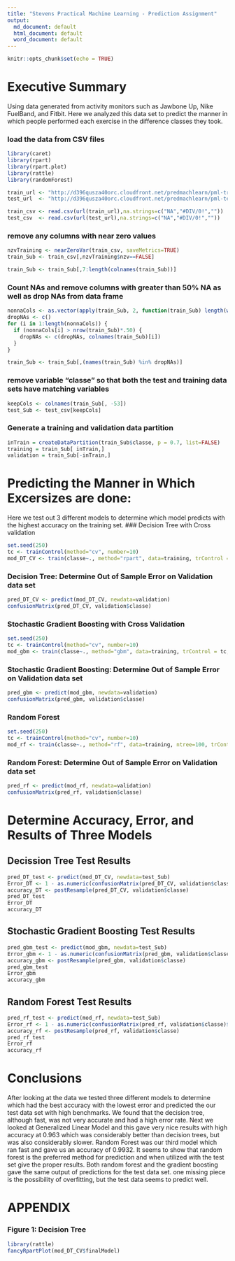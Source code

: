 ---
title: "Stevens Practical Machine Learning - Prediction Assignment"
output:
  md_document: default
  html_document: default
  word_document: default
---

```{r setup, include=FALSE}
knitr::opts_chunk$set(echo = TRUE)
```
# Executive Summary
Using data generated from activity monitors such as Jawbone Up, Nike FuelBand, and Fitbit.  Here we analyzed this data set to predict the manner in which people performed each exercise in the difference classes they took.

### load the data from CSV files
```{r}
library(caret)
library(rpart)
library(rpart.plot)
library(rattle)
library(randomForest)

train_url <- "http://d396qusza40orc.cloudfront.net/predmachlearn/pml-training.csv"
test_url  <- "http://d396qusza40orc.cloudfront.net/predmachlearn/pml-testing.csv"

train_csv <- read.csv(url(train_url),na.strings=c("NA","#DIV/0!",""))
test_csv  <- read.csv(url(test_url),na.strings=c("NA","#DIV/0!",""))

```


### remove any columns with near zero values
```{r}
nzvTraining <- nearZeroVar(train_csv, saveMetrics=TRUE)
train_Sub <- train_csv[,nzvTraining$nzv==FALSE]

train_Sub <- train_Sub[,7:length(colnames(train_Sub))]
```

### Count NAs and remove columns with greater than 50% NA as well as drop NAs from data frame
```{r}
nonnaCols <- as.vector(apply(train_Sub, 2, function(train_Sub) length(which(!is.na(train_Sub)))))
dropNAs <- c()
for (i in 1:length(nonnaCols)) {
  if (nonnaCols[i] > nrow(train_Sub)*.50) {
    dropNAs <- c(dropNAs, colnames(train_Sub)[i])
  }
}

train_Sub <- train_Sub[,(names(train_Sub) %in% dropNAs)]
```

### remove variable "classe" so that both the test and training data sets have matching variables
```{r}
keepCols <- colnames(train_Sub[, -53])
test_Sub <- test_csv[keepCols] 
```

### Generate a training and validation data partition
```{r}
inTrain = createDataPartition(train_Sub$classe, p = 0.7, list=FALSE)
training = train_Sub[ inTrain,]
validation = train_Sub[-inTrain,]
```

# Predicting the Manner in Which Excersizes are done:
Here we test out 3 different models to determine which model predicts with the highest accuracy on the training set.
### Decision Tree with Cross validation
```{r}
set.seed(250)
tc <- trainControl(method="cv", number=10)
mod_DT_CV <- train(classe~., method="rpart", data=training, trControl = tc)

```
### Decision Tree: Determine Out of Sample Error on Validation data set
```{r}
pred_DT_CV <- predict(mod_DT_CV, newdata=validation)
confusionMatrix(pred_DT_CV, validation$classe)

```

### Stochastic Gradient Boosting with Cross Validation
```{r}
set.seed(250)
tc <- trainControl(method="cv", number=10)
mod_gbm <- train(classe~., method="gbm", data=training, trControl = tc,verbose = FALSE)
```

### Stochastic Gradient Boosting: Determine Out of Sample Error on Validation data set
```{r}
pred_gbm <- predict(mod_gbm, newdata=validation)
confusionMatrix(pred_gbm, validation$classe)
```

### Random Forest
```{r}
set.seed(250)
tc <- trainControl(method="cv", number=10)
mod_rf <- train(classe~., method="rf", data=training, ntree=100, trControl = tc)
```

### Random Forest: Determine Out of Sample Error on Validation data set
```{r}
pred_rf <- predict(mod_rf, newdata=validation)
confusionMatrix(pred_rf, validation$classe)
```

# Determine Accuracy, Error, and Results of Three Models
## Decission Tree Test Results
```{r}
pred_DT_test <- predict(mod_DT_CV, newdata=test_Sub)
Error_DT <- 1 - as.numeric(confusionMatrix(pred_DT_CV, validation$classe)$overall[1])
accuracy_DT <- postResample(pred_DT_CV, validation$classe)
pred_DT_test
Error_DT
accuracy_DT
```

## Stochastic Gradient Boosting Test Results
```{r}
pred_gbm_test <- predict(mod_gbm, newdata=test_Sub)
Error_gbm <- 1 - as.numeric(confusionMatrix(pred_gbm, validation$classe)$overall[1])
accuracy_gbm <- postResample(pred_gbm, validation$classe)
pred_gbm_test
Error_gbm
accuracy_gbm
```

## Random Forest Test Results
```{r}
pred_rf_test <- predict(mod_rf, newdata=test_Sub)
Error_rf <- 1 - as.numeric(confusionMatrix(pred_rf, validation$classe)$overall[1])
accuracy_rf <- postResample(pred_rf, validation$classe)
pred_rf_test
Error_rf
accuracy_rf
```

# Conclusions
After looking at the data we tested three different models to determine which had the best accuracy with the lowest error and predicted the our test data set with high benchmarks.  We found that the decision tree, although fast, was not very accurate and had a high error rate.  Next we looked at Generalized Linear Model and this gave very nice results with high accuracy at 0.963 which was considerably better than decision trees, but was also considerably slower.  Random Forest was our third model which ran fast and gave us an accuracy of 0.9932.  It seems to show that random forest is the preferred method for prediction and when utilized with the test set give the proper results. Both random forest and the gradient boosting gave the same output of predictions for the test data set.  one missing piece is the possibility of overfitting, but the test data seems to predict well.


# APPENDIX
### Figure 1: Decision Tree
```{r}
library(rattle)
fancyRpartPlot(mod_DT_CV$finalModel)
```